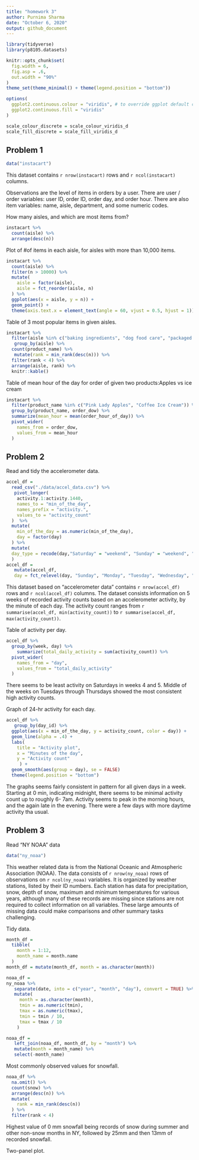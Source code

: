 ```yaml
---
title: "homework 3"
author: Purnima Sharma
date: "October 6, 2020"
output: github_document
---
```


```r
library(tidyverse)
library(p8105.datasets)

knitr::opts_chunk$set(
  fig.width = 6,
  fig.asp = .6,          
  out.width = "90%"      
)
theme_set(theme_minimal() + theme(legend.position = "bottom"))

options(
  ggplot2.continuous.colour = "viridis", # to override ggplot default colors.
  ggplot2.continuous.fill = "viridis"
)

scale_colour_discrete = scale_colour_viridis_d
scale_fill_discrete = scale_fill_viridis_d
```

## Problem 1

```r
data("instacart")
```

This dataset contains `r nrow(instacart)` rows and `r ncol(instacart)` columns.

Observations are the level of items in orders by a user. There are user / order variables: user ID, order ID, order day, and order hour. There are also item variables: name, aisle, department, and some numeric codes. 

How many aisles, and which are most items from?

```r
instacart %>% 
  count(aisle) %>% 
  arrange(desc(n))
```

Plot of #of items in each aisle, for aisles with more than 10,000 items.

```r
instacart %>% 
  count(aisle) %>%
  filter(n > 10000) %>%
  mutate(
    aisle = factor(aisle),
    aisle = fct_reorder(aisle, n)
  ) %>% 
  ggplot(aes(x = aisle, y = n)) +
  geom_point() +
  theme(axis.text.x = element_text(angle = 60, vjust = 0.5, hjust = 1))
```

Table of 3 most popular items in given aisles.

```r
instacart %>% 
  filter(aisle %in% c("baking ingredients", "dog food care", "packaged vegetables fruits" )) %>% 
   group_by(aisle) %>% 
  count(product_name) %>% 
   mutate(rank = min_rank(desc(n))) %>% 
  filter(rank < 4) %>% 
  arrange(aisle, rank) %>% 
  knitr::kable()
```

Table of mean hour of the day for order of given two products:Apples vs ice cream

```r
instacart %>% 
  filter(product_name %in% c("Pink Lady Apples", "Coffee Ice Cream")) %>% 
  group_by(product_name, order_dow) %>% 
  summarize(mean_hour = mean(order_hour_of_day)) %>% 
  pivot_wider(
    names_from = order_dow,
    values_from = mean_hour
  )
```

## Problem 2

Read and tidy the accelerometer data.

```r
accel_df = 
  read_csv("./data/accel_data.csv") %>% 
   pivot_longer(
    activity.1:activity.1440,
    names_to = "min_of_the_day",
    names_prefix = "activity.",
    values_to = "activity_count"
  )  %>% 
  mutate(
    min_of_the_day = as.numeric(min_of_the_day),
    day = factor(day)
  ) %>% 
  mutate(
  day_type = recode(day,"Saturday" = "weekend", "Sunday" = "weekend", "Monday" = "weekday", "Tuesday" = "weekday","Wednesday" = "weekday","Thursday" = "weekday","Friday" = "weekday")
  )
accel_df =
   mutate(accel_df,
   day = fct_relevel(day, "Sunday", "Monday", "Tuesday", "Wednesday", "Thursday", "Friday", "Saturday"))
```

This dataset based on "accelerometer data" contains `r nrow(accel_df)` rows and `r ncol(accel_df)` columns. The dataset consists information on 5 weeks of recorded activity counts based on an accelerometer activity, by the minute of each day. The activity count ranges from `r summarise(accel_df, min(activity_count))` to `r summarise(accel_df, max(activity_count))`.

Table of activity per day.

```r
accel_df %>%
  group_by(week, day) %>% 
    summarize(total_daily_activity = sum(activity_count)) %>% 
  pivot_wider(
    names_from = "day",
    values_from = "total_daily_activity"
  )
```

There seems to be least activity on Saturdays in weeks 4 and 5. Middle of the weeks on Tuesdays through Thursdays showed the most consistent high activity counts.

Graph of 24-hr activity for each day.

```r
accel_df %>% 
   group_by(day_id) %>% 
  ggplot(aes(x = min_of_the_day, y = activity_count, color = day)) + 
  geom_line(alpha = .4) + 
  labs(
    title = "Activity plot",
    x = "Minutes of the day",
    y = "Activity count"
     ) +
  geom_smooth(aes(group = day), se = FALSE)
  theme(legend.position = "bottom")
```

The graphs seems fairly consistent in pattern for all given days in a week. Starting at 0 min, indicating midnight, there seems to be minimal activity count up to roughly 6- 7am. Activity seems to peak in the morning hours, and the again late in the evening. There were a few days with more daytime activity tha usual.


## Problem 3

Read "NY NOAA" data

```r
data("ny_noaa")
```

This weather related data is from the National Oceanic and Atmospheric Association (NOAA). The data consists of `r nrow(ny_noaa)` rows of observations on `r ncol(ny_noaa)` variables. It is organized by weather stations, listed by their ID numbers. Each station has data for precipitation, snow, depth of snow, maximum and minimum temperatures for various years, although many of these records are missing since stations are not required to collect information on all variables. These large amounts of missing data could make comparisons and other summary tasks challenging. 

Tidy data.

```r
month_df = 
  tibble(
    month = 1:12,
    month_name = month.name
  ) 
month_df = mutate(month_df, month = as.character(month))

noaa_df = 
ny_noaa %>% 
   separate(date, into = c("year", "month", "day"), convert = TRUE) %>% 
   mutate(
     month = as.character(month),
     tmin = as.numeric(tmin),
     tmax = as.numeric(tmax),
     tmin = tmin / 10,            
     tmax = tmax / 10
    )

noaa_df =
   left_join(noaa_df, month_df, by = "month") %>% 
   mutate(month = month_name) %>% 
   select(-month_name)
```

Most commonly observed values for snowfall.
```r
noaa_df %>% 
  na.omit() %>%  
  count(snow) %>%  
  arrange(desc(n)) %>% 
  mutate(
    rank = min_rank(desc(n))
  ) %>% 
  filter(rank < 4)
```

 Highest value of 0 mm snowfall being records of snow during summer and other non-snow months in NY, followed by 25mm and then 13mm of recorded snowfall. 

Two-panel plot.






